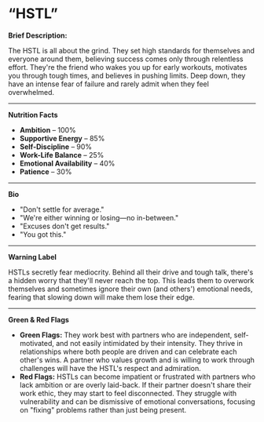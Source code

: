 # “HSTL”

**Brief Description:**

The HSTL is all about the grind. They set high standards for themselves and everyone around them, believing success comes only through relentless effort. They're the friend who wakes you up for early workouts, motivates you through tough times, and believes in pushing limits. Deep down, they have an intense fear of failure and rarely admit when they feel overwhelmed.

---

**Nutrition Facts**

- **Ambition** – 100%
- **Supportive Energy** – 85%
- **Self-Discipline** – 90%
- **Work-Life Balance** – 25%
- **Emotional Availability** – 40%
- **Patience** – 30%

---

**Bio**

- "Don't settle for average."
- "We're either winning or losing—no in-between."
- "Excuses don't get results."
- "You got this."

---

**Warning Label**

HSTLs secretly fear mediocrity. Behind all their drive and tough talk, there's a hidden worry that they'll never reach the top. This leads them to overwork themselves and sometimes ignore their own (and others') emotional needs, fearing that slowing down will make them lose their edge.

---

**Green & Red Flags**

- **Green Flags:** They work best with partners who are independent, self-motivated, and not easily intimidated by their intensity. They thrive in relationships where both people are driven and can celebrate each other's wins. A partner who values growth and is willing to work through challenges will have the HSTL's respect and admiration.
- **Red Flags:** HSTLs can become impatient or frustrated with partners who lack ambition or are overly laid-back. If their partner doesn't share their work ethic, they may start to feel disconnected. They struggle with vulnerability and can be dismissive of emotional conversations, focusing on "fixing" problems rather than just being present.